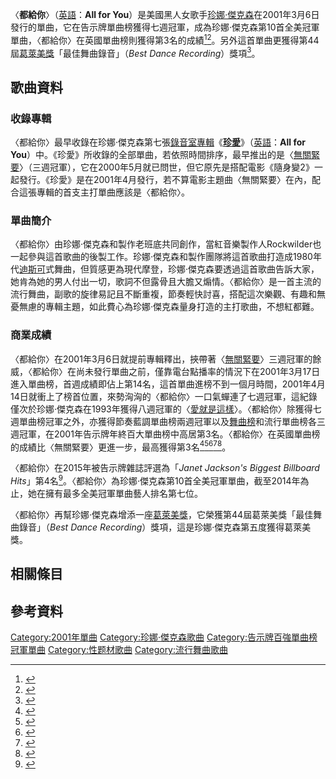 {{noteTA
|2=zh-cn:珍妮;zh-hant:珍娜;zh-tw:珍娜;zh-hk:珍納;
|3=zh-cn:杰克逊;zh-hant:傑克遜;zh-tw:傑克森;zh-hk:積遜
}}
{{Infobox single
| Name           = 都給你<br />All for You
| Cover          = 
| Artist         = [[珍娜·傑克森|珍娜·傑克森]]
| Album          = [[珍愛_(珍娜·傑克森專輯)|珍愛]]
| Released       = 2001年3月6日
| Format         = {{flatlist|
*[[CD|CD]]
*CD [[maxi_single|maxi single]]
*[[12-inch_single|12" single]]
}}
| Recorded       = 2000年 Flyte Tyme Studios
| Genre          = {{flatlist|
*[[流行舞曲|流行舞曲]]
*[[迪斯可|迪斯可]]
*[[節奏藍調|節奏藍調]]
}}
| Length         = 6:31 <small>(album version 1)</small><br>5:29 <small>(album version 2)</small><br>4:24 <small>(radio edit)
| Label          = [[維京唱片|維京唱片]]
| Writer         = {{flatlist|
*珍娜·傑克森
*[[Jimmy_Jam_and_Terry_Lewis|James Harris III, Terry Lewis]]
*David Romani
*Wayne Garfield
*[[Mauro_Malavasi|Mauro Malavasi]]
}}
| Producer       = {{flatlist|
*珍娜·傑克森
*Jimmy Jam and Terry Lewis
}}
| Certification  = <small>(see [[#Certifications|certifications]])</small>
| Last single    = "[[Doesn't_Really_Matter|Doesn't Really Matter]]"<br>(2000)
| This single    = "'''All for You'''"<br>(2000)
| Next single    = "[[Someone_to_Call_My_Lover|Someone to Call My Lover]]"<br>(2001)
}}
〈'''都給你'''〉（[[英語|英語]]：'''All for You'''）是美國黑人女歌手[[珍娜·傑克森|珍娜·傑克森]]在2001年3月6日發行的單曲，它在告示牌單曲榜獲得七週冠軍，成為珍娜·傑克森第10首全美冠軍單曲，〈都給你〉在英國單曲榜則獲得第3名的成績<ref>{{Cite web |url=http://www.billboard.com/articles/news/1044523/hot-100-anniversary-most-no-1s-by-artist |title=美國告示牌2008-08-06音樂報導 |accessdate=2015-07-05 |archive-date=2014-02-22 |archive-url=https://web.archive.org/web/20140222231708/http://www.billboard.com/articles/news/1044523/hot-100-anniversary-most-no-1s-by-artist |dead-url=no }}</ref><ref>{{Cite web |url=http://www.officialcharts.com/artist/42628/janet-jackson/ |title=英國排行榜珍娜·傑克森專輯單曲成績 |accessdate=2015-07-05 |archive-date=2015-06-24 |archive-url=https://web.archive.org/web/20150624003047/http://www.officialcharts.com/artist/42628/janet-jackson/ |dead-url=no }}</ref>。另外這首單曲更獲得第44屆[[葛萊美獎|葛萊美獎]]「最佳舞曲錄音」（''Best Dance Recording''）獎項<ref>{{Cite web |url=https://www.grammy.com/nominees/search?artist=Janet+Jackson&field_nominee_work_value=&year=All&genre=All |title=美國葛萊美獎珍娜·傑克森得獎紀錄 |accessdate=2015-07-06 |archive-date=2015-09-24 |archive-url=https://web.archive.org/web/20150924140724/http://www.grammy.com/nominees/search?artist=Janet+Jackson&field_nominee_work_value=&year=All&genre=All |dead-url=no }}</ref>。
==歌曲資料==
===收錄專輯===
〈都給你〉最早收錄在珍娜·傑克森第七張[[錄音室專輯|錄音室專輯]]《'''[[珍愛_(珍娜·傑克森專輯)|珍愛]]'''》（[[英語|英語]]：'''All for You'''）中。《珍愛》所收錄的全部單曲，若依照時間排序，最早推出的是〈[[Doesn't_Really_Matter|無關緊要]]〉（三週冠軍），它在2000年5月就已問世，但它原先是搭配電影《隨身變2》一起發行。《珍愛》是在2001年4月發行，若不算電影主題曲〈無關緊要〉在內，配合這張專輯的首支主打單曲應該是〈都給你〉。
===單曲簡介===
〈都給你〉由珍娜·傑克森和製作老班底共同創作，當紅音樂製作人Rockwilder也一起參與這首歌曲的後製工作。珍娜·傑克森和製作團隊將這首歌曲打造成1980年代[[迪斯可|迪斯可]]式舞曲，但質感更為現代摩登，珍娜·傑克森要透過這首歌曲告訴大家，她肯為她的男人付出一切，歌詞不但露骨且大膽又煽情。〈都給你〉是一首主流的流行舞曲，副歌的旋律易記且不斷重複，節奏輕快討喜，搭配這次樂觀、有趣和無憂無慮的專輯主題，如此費心為珍娜·傑克森量身打造的主打歌曲，不想紅都難。
===商業成績===
〈都給你〉在2001年3月6日就提前專輯釋出，挾帶著〈[[Doesn't_Really_Matter|無關緊要]]〉三週冠軍的餘威，〈都給你〉在尚未發行單曲之前，僅靠電台點播率的情況下在2001年3月17日進入單曲榜，首週成績即佔上第14名，這首單曲進榜不到一個月時間，2001年4月14日就衝上了榜首位置，來勢洶洶的〈都給你〉一口氣蟬連了七週冠軍，這紀錄僅次於珍娜·傑克森在1993年獲得八週冠軍的〈[[That's_the_Way_Love_Goes_(Janet_Jackson_song)|愛就是這樣]]〉。〈都給你〉除獲得七週單曲榜冠軍之外，亦獲得節奏藍調單曲榜兩週冠軍以及[[告示牌舞曲排行榜|舞曲榜]]和流行單曲榜各三週冠軍，在2001年告示牌年終百大單曲榜中高居第3名。〈都給你〉在英國單曲榜的成績比〈無關緊要〉更進一步，最高獲得第3名<ref>{{Cite web |url=http://www.billboard.com/charts/hot-100/2001-03-17 |title=2001-03-17告示牌單曲榜 |accessdate=2015-07-05 |archive-date=2015-07-02 |archive-url=https://web.archive.org/web/20150702102915/http://www.billboard.com/charts/hot-100/2001-03-17 |dead-url=no }}</ref><ref>{{Cite web |url=http://www.billboard.com/charts/hot-100/2001-04-14 |title=2001-04-14告示牌單曲榜 |accessdate=2015-07-05 |archive-date=2015-07-02 |archive-url=https://web.archive.org/web/20150702154152/http://www.billboard.com/charts/hot-100/2001-04-14 |dead-url=no }}</ref><ref>{{Cite web |url=http://www.billboard.com/charts/r-b-hip-hop-songs/2001-04-14 |title=2001-04-14告示牌節奏藍調單曲榜 |accessdate=2015-07-05 |archive-date=2015-09-05 |archive-url=https://web.archive.org/web/20150905075242/http://www.billboard.com/charts/r-b-hip-hop-songs/2001-04-14 |dead-url=no }}</ref><ref>{{Cite web |url=http://www.billboard.com/charts/dance-club-play-songs/2001-05-12 |title=2001-05-12告示牌舞曲榜 |accessdate=2015-07-05 |archive-date=2015-09-17 |archive-url=https://web.archive.org/web/20150917232147/http://www.billboard.com/charts/dance-club-play-songs/2001-05-12 |dead-url=no }}</ref><ref>{{Cite web |url=http://www.billboard.com/charts/pop-songs/2001-05-05 |title=2001-05-05告示牌流行單曲榜 |accessdate=2015-07-05 |archive-date=2015-09-25 |archive-url=https://web.archive.org/web/20150925004428/http://www.billboard.com/charts/pop-songs/2001-05-05 |dead-url=no }}</ref>。

〈都給你〉在2015年被告示牌雜誌評選為「''Janet Jackson's Biggest Billboard Hits''」第4名<ref>{{Cite web |url=http://www.billboard.com/articles/columns/chart-beat/6568828/ask-billboard-janet-jacksons-biggest-billboard-hits |title=美國告示牌2015-05-19音樂報導 |accessdate=2015-07-05 |archive-date=2015-06-24 |archive-url=https://web.archive.org/web/20150624194729/http://www.billboard.com/articles/columns/chart-beat/6568828/ask-billboard-janet-jacksons-biggest-billboard-hits |dead-url=no }}</ref>。〈都給你〉為珍娜·傑克森第10首全美冠軍單曲，截至2014年為止，她在擁有最多全美冠軍單曲藝人排名第七位。

〈都給你〉再幫珍娜·傑克森增添一座[[葛萊美獎|葛萊美獎]]，它榮獲第44屆葛萊美獎「最佳舞曲錄音」（''Best Dance Recording''）獎項，這是珍娜·傑克森第五度獲得葛萊美獎。

==相關條目==
{{main|珍妮·杰克逊的音乐作品}}
==參考資料==
{{reflist|3}}

{{DEFAULTSORT: All for you}}
[[Category:2001年單曲|Category:2001年單曲]]
[[Category:珍娜·傑克森歌曲|Category:珍娜·傑克森歌曲]]
[[Category:告示牌百強單曲榜冠軍單曲|Category:告示牌百強單曲榜冠軍單曲]]
[[Category:性题材歌曲|Category:性题材歌曲]]
[[Category:流行舞曲歌曲|Category:流行舞曲歌曲]]